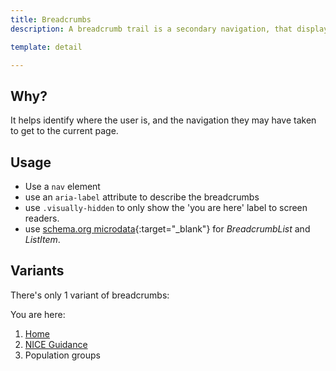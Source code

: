 ```yaml
---
title: Breadcrumbs
description: A breadcrumb trail is a secondary navigation, that displays as a series of links, situated below the header.

template: detail

---
```


## Why?

It helps identify where the user is, and the navigation they may have taken to get to the current page.

## Usage

- Use a `nav` element
- use an `aria-label` attribute to describe the breadcrumbs
- use `.visually-hidden` to only show the 'you are here' label to screen readers.
- use [schema.org microdata](http://schema.org/BreadcrumbList){:target="\_blank"} for _BreadcrumbList_ and _ListItem_.

## Variants

There's only 1 variant of breadcrumbs:

<nav aria-label="Breadcrumbs" role="navigation">
	<p class="visually-hidden" id="breadcrumb-label">
		You are here:
	</p>
	<ol
		class="breadcrumbs"
		aria-labelledby="breadcrumb-label"
		itemscope
		itemtype="http://schema.org/BreadcrumbList"
	>
		<li
			class="breadcrumbs__crumb"
			itemprop="itemListElement"
			itemscope
			itemtype="http://schema.org/ListItem"
		>
			<a href="https://www.nice.org.uk/" itemprop="item">
				<span itemprop="name">Home</span>
			</a>
			<meta itemprop="position" content="1" />
		</li>
		<li
			class="breadcrumbs__crumb"
			itemprop="itemListElement"
			itemscope
			itemtype="http://schema.org/ListItem"
		>
			<a href="https://www.nice.org.uk/guidance" itemprop="item">
				<span itemprop="name">NICE Guidance</span>
			</a>
			<meta itemprop="position" content="2" />
		</li>
		<li
			class="breadcrumbs__crumb"
			itemprop="itemListElement"
			itemscope
			itemtype="http://schema.org/ListItem"
		>
			<span itemprop="name">Population groups</span>
			<meta itemprop="position" content="3" />
		</li>
	</ol>
</nav>
